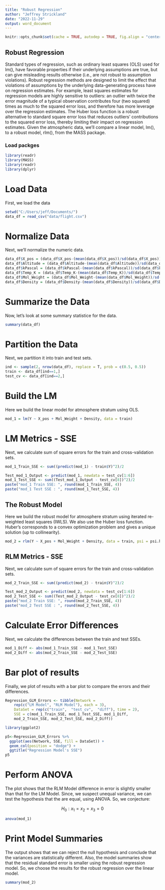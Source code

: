 ---
title: "Robust Regression"
author: "Jeffrey Strickland"
date: "2022-11-29"
output: word_document
---

```{r caret_opts, include = FALSE}
knitr::opts_chunk$set(cache = TRUE, autodep = TRUE, fig.align = "center", warning = FALSE, message = FALSE, dpi = 300)
```

## Robust Regression

Standard types of regression, such as ordinary least squares (OLS) used for lm(), have favorable properties if their underlying assumptions are true, but can give misleading results otherwise (i.e., are not robust to assumption violations). Robust regression methods are designed to limit the effect that violations of assumptions by the underlying data-generating process have on regression estimates.
For example, least squares estimates for regression models are highly sensitive to outliers: an outlier with twice the error magnitude of a typical observation contributes four (two squared) times as much to the squared error loss, and therefore has more leverage over the regression estimates. The Huber loss function is a robust alternative to standard square error loss that reduces outliers' contributions to the squared error loss, thereby limiting their impact on regression estimates.
Given the atmospheric data, we’ll compare a linear model, lm(), to a robust model, rlm(), from the MASS package. 

### Load packges

```{r}
library(readr)
library(MASS)
library(readr)
library(dplyr)
```

# Load Data

First, we load the data

```{r}
setwd("C:/Users/jeff/Documents/")
data_df = read_csv("data/flight.csv")
```

# Normalize Data

Next, we'll normalize the numeric data.

```{r}
data_df$X_pos = (data_df$X_pos-(mean(data_df$X_pos))/sd(data_df$X_pos))
data_df$Altitude = (data_df$Altitude-(mean(data_df$Altitude))/sd(data_df$Altitude))
data_df$kPascal = (data_df$kPascal-(mean(data_df$kPascal))/sd(data_df$kPascal))
data_df$Temp_K = (data_df$Temp_K-(mean(data_df$Temp_K))/sd(data_df$Temp_K))
data_df$Mol_Weight = (data_df$Mol_Weight-(mean(data_df$Mol_Weight))/sd(data_df$Mol_Weight))
data_df$Density = (data_df$Density-(mean(data_df$Density))/sd(data_df$Density))
```

# Summarize the Data

Now, let's look at some summary statistice for the data.

```{r}
summary(data_df)
```

# Partition the Data
Next, we partition it into train and test sets.

```{r}
ind <- sample(2, nrow(data_df), replace = T, prob = c(0.5, 0.5))
train <- data_df[ind==1,]
test_cv <- data_df[ind==2,]
```

# Build the LM

Here we build the linear model for atmosphere stratum using OLS.

```{r}
mod_1 = lm(Y ~ X_pos + Mol_Weight + Density, data = train)
```

# LM Metrics - SSE

Next, we calculate sum of square errors for the train and cross-validation sets.

```{r}
mod_1_Train_SSE <- sum((predict(mod_1) - train$Y)^2)/2

Test_mod_1_Output <- predict(mod_1, newdata = test_cv[1:6])
mod_1_Test_SSE <- sum((Test_mod_1_Output - test_cv[8])^2)/2
paste("mod_1 Train SSE: ", round(mod_1_Train_SSE, 4))
paste("mod_1 Test SSE : ", round(mod_1_Test_SSE, 4))
```

## The Robust Model
Here we build the robust model for atmosphere stratum using iterated re-weighted least squares (IWLS). We also use the Huber loss function. Huber's corresponds to a convex optimization problem and gives a unique solution (up to collinearity).
 

```{r}
mod_2 = rlm(Y ~ X_pos + Mol_Weight + Density, data = train, psi = psi.huber, method = "M")
```

## RLM Metrics - SSE

Next, we calculate sum of square errors for the train and cross-validation sets.

```{r}
mod_2_Train_SSE <- sum((predict(mod_2) - train$Y)^2)/2

Test_mod_2_Output <- predict(mod_2, newdata = test_cv[1:6])
mod_2_Test_SSE <- sum((Test_mod_2_Output - test_cv[8])^2)/2
paste("mod_2 Train SSE: ", round(mod_2_Train_SSE, 4))
paste("mod_2 Test SSE : ", round(mod_2_Test_SSE, 4))
```

# Calculate Error Differences

Next, we calculate the differences between the train and test SSEs.

```{r}
mod_1_Diff <- abs(mod_1_Train_SSE - mod_1_Test_SSE)
mod_2_Diff <- abs(mod_2_Train_SSE - mod_2_Test_SSE)
```

# Bar plot of results

Finally, we plot of results with a bar plot to compare the errors and their differences.

```{r}
Regression_GLM_Errors <- tibble(Network = 
    rep(c("LM Model", "RLM Model"), each = 3), 
    DataSet = rep(c("train",  "test_cv",  "diff"), time = 2), 
    SSE = c(mod_1_Train_SSE, mod_1_Test_SSE, mod_1_Diff,
    mod_2_Train_SSE, mod_2_Test_SSE, mod_2_Diff))

library(ggplot2)

p5<-Regression_GLM_Errors %>% 
  ggplot(aes(Network, SSE, fill = DataSet)) + 
  geom_col(position = "dodge") + 
  ggtitle("Regression Model's SSE")
p5
```

# Perform ANOVA 

The plot shows that the RLM Model difference in error is slightly smaller than that for the LM Model. Since, we suspect unequal variance, we can test the hypothesis that the are equal, using ANOVA. So, we conjecture:

$$H_0: x_1 = x_2 = x_3 = 0$$

```{r}
anova(mod_1)
```

# Print Model Summaries

The output shows that we can reject the null hypothesis and conclude that the variances are statistically different. Also, the model summaries show that the residual standard error is smaller using the robust regression model. So, we choose the results for the robust regression over the linear model.

```{r}
summary(mod_2)
```

